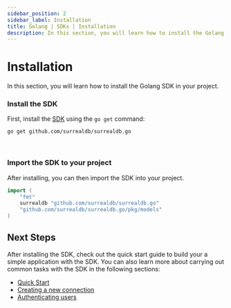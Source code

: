 ```yaml
---
sidebar_position: 2
sidebar_label: Installation
title: Golang | SDKs | Installation
description: In this section, you will learn how to install the Golang SDK in your project.
---
```


# Installation

In this section, you will learn how to install the Golang SDK in your project.

### Install the SDK

First, install the [SDK](https://pkg.go.dev/github.com/surrealdb/surrealdb.go) using the `go get` command:


<Tabs groupId="golang-package-manager">
  <TabItem value="golang-cli" label="go get" default>

```bash
go get github.com/surrealdb/surrealdb.go
  ```

  </TabItem>
</Tabs>

<br />

### Import the SDK to your project

After installing, you can then import the SDK into your project. 

```go
import (
	"fmt"
	surrealdb "github.com/surrealdb/surrealdb.go"
	"github.com/surrealdb/surrealdb.go/pkg/models"
)
```

## Next Steps

After installing the SDK, check out the quick start guide to build your a simple application with the SDK. You can also learn more about carrying out common tasks with the SDK in the following sections:
- [Quick Start](/docs/sdk/golang/start)
- [Creating a new connection](/docs/sdk/golang/core/create-a-new-connection)
- [Authenticating users](/docs/sdk/golang/core/authenticating-users)
